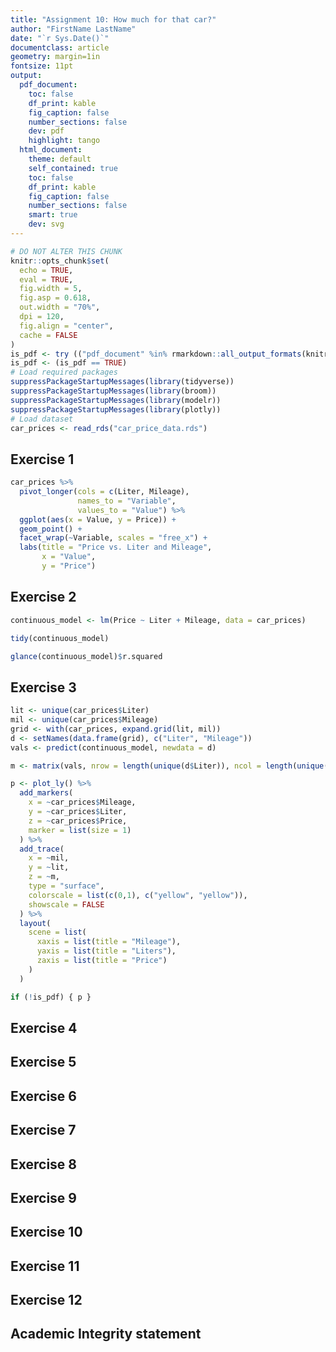 ```yaml
---
title: "Assignment 10: How much for that car?"
author: "FirstName LastName"
date: "`r Sys.Date()`"
documentclass: article
geometry: margin=1in
fontsize: 11pt
output:
  pdf_document:
    toc: false
    df_print: kable
    fig_caption: false
    number_sections: false
    dev: pdf
    highlight: tango
  html_document:
    theme: default
    self_contained: true
    toc: false
    df_print: kable
    fig_caption: false
    number_sections: false
    smart: true
    dev: svg
---
```


```r
# DO NOT ALTER THIS CHUNK
knitr::opts_chunk$set(
  echo = TRUE,
  eval = TRUE,
  fig.width = 5,
  fig.asp = 0.618,
  out.width = "70%",
  dpi = 120,
  fig.align = "center",
  cache = FALSE
)
is_pdf <- try (("pdf_document" %in% rmarkdown::all_output_formats(knitr::current_input())), silent=TRUE)
is_pdf <- (is_pdf == TRUE)
# Load required packages
suppressPackageStartupMessages(library(tidyverse))
suppressPackageStartupMessages(library(broom))
suppressPackageStartupMessages(library(modelr))
suppressPackageStartupMessages(library(plotly))
# Load dataset
car_prices <- read_rds("car_price_data.rds")
```


## Exercise 1
```r
car_prices %>%
  pivot_longer(cols = c(Liter, Mileage), 
               names_to = "Variable", 
               values_to = "Value") %>%
  ggplot(aes(x = Value, y = Price)) +
  geom_point() +
  facet_wrap(~Variable, scales = "free_x") +
  labs(title = "Price vs. Liter and Mileage",
       x = "Value",
       y = "Price")
```


## Exercise 2
```r
continuous_model <- lm(Price ~ Liter + Mileage, data = car_prices)

tidy(continuous_model)

glance(continuous_model)$r.squared
```


## Exercise 3
```r
lit <- unique(car_prices$Liter)
mil <- unique(car_prices$Mileage)
grid <- with(car_prices, expand.grid(lit, mil))
d <- setNames(data.frame(grid), c("Liter", "Mileage"))
vals <- predict(continuous_model, newdata = d)

m <- matrix(vals, nrow = length(unique(d$Liter)), ncol = length(unique(d$Mileage)))

p <- plot_ly() %>%
  add_markers(
    x = ~car_prices$Mileage,
    y = ~car_prices$Liter,
    z = ~car_prices$Price,
    marker = list(size = 1)
  ) %>%
  add_trace(
    x = ~mil,
    y = ~lit,
    z = ~m,
    type = "surface",
    colorscale = list(c(0,1), c("yellow", "yellow")),
    showscale = FALSE
  ) %>%
  layout(
    scene = list(
      xaxis = list(title = "Mileage"),
      yaxis = list(title = "Liters"),
      zaxis = list(title = "Price")
    )
  )

if (!is_pdf) { p }
```


## Exercise 4




## Exercise 5




## Exercise 6




## Exercise 7




## Exercise 8




## Exercise 9




## Exercise 10




## Exercise 11




## Exercise 12




## Academic Integrity statement
